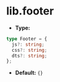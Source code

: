 # lib.footer

- **Type:**

```ts
type Footer = {
  js?: string;
  css?: string;
  dts?: string;
};
```

- **Default:** `{}`
